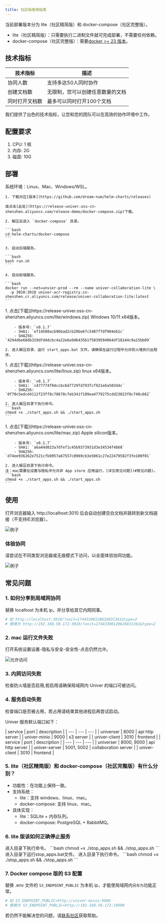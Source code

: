 ```yaml
---
title: 社区版使用指南
---
```



当前部署版本分为 lite（社区精简版）和 docker-compose（社区完整版）。

- lite（社区精简版）：只需要执行二进制文件就可完成部署，不需要任何依赖。
- docker-compose（社区完整版）：需要[docker >= 23 版本](https://docs.docker.com/engine/install/)。

## 技术指标
| 技术指标 | 描述 |
| --- | --- |
| 协同人数 | 支持多达50人同时协作 |
| 创建文档数 | 无限制，您可以创建任意数量的文档 |
| 同时打开文档数 | 最多可以同时打开100个文档 |

我们提供了出色的技术指标，让您和您的团队可以在高效的协作环境中工作。

## 配置要求

1. CPU: 1 核
2. 内存: 2G
3. 磁盘: 10G

## 部署

<Tabs>
  <TabItem label="docker-compose">
    系统环境：Linux、Mac、Windows/WSL。

    1. 下载对应[版本](https://github.com/dream-num/helm-charts/releases)

    或点击[此处](https://release-univer.oss-cn-shenzhen.aliyuncs.com/release-demo/docker-compose.zip)下载。

    2. 解压后进入 `docker-compose` 目录。

    ```bash
    cd helm-charts/docker-compose
    ```

    3. 启动后端服务。

    ```bash
    bash run.sh
    ```

    4. 启动前端服务。

    ```bash
    docker run --net=unvier-prod --rm --name univer-collaboration-lite \
      -p 3010:3010 univer-acr-registry.cn-shenzhen.cr.aliyuncs.com/release/univer-collaboration-lite:latest
    ```
  </TabItem>

  <TabItem label="windows-lite">
    1. 点击[下载](https://release-univer.oss-cn-shenzhen.aliyuncs.com/lite/windows.zip) Windows 10/11 x64版本。
      
        - 版本号: `v0.1.7`
        - SHA1: `ef14580acb96bad2cb20be67c5487f7df904eb1c`
        - SHA256: `4294dbe68db319dfd4dcbc4a22e6a9d6435b1f5039594064df18144c9a15bb09`

    2. 进入解压目录，运行 start_apps.bat 文件。请确保在运行过程中允许防火墙执行此程序。
  </TabItem>

  <TabItem label="linux-lite">
    1. 点击[下载](https://release-univer.oss-cn-shenzhen.aliyuncs.com/lite/linux.zip) linux x64版本。

        - 版本号: `v0.1.7`
        - SHA1: `c477774f94ccbc6d7729fd793fcf921e6a50344c`
        - SHA256: `0f70c5edcd4112f23ff8c78678cfeb341f109ea4779275cdd23023f8c740c662`

    2. 进入解压目录下执行命令。
    ```bash
    chmod +x ./start_apps.sh && ./start_apps.sh
    ```
  </TabItem>

  <TabItem label="mac-lite">
    1. 点击[下载](https://release-univer.oss-cn-shenzhen.aliyuncs.com/lite/mac.zip) Apple silicon版本。

        - 版本号: `v0.1.7`
        - SHA1: `a6a44d023a7dfef1c45b9373931d3e34534f4b68`
        - SHA256: `d74ee936262e7521cfb8957a67557c0969cb3e5061c27e22479582f3fe100f01`

    2. 进入解压目录下执行命令。
    注：mac需要在设置与隐私中允许非 App store 应用运行，[详见常见问题](#常见问题)。
    ```bash
    chmod +x ./start_apps.sh && ./start_apps.sh
    ```
  </TabItem>
</Tabs>

## 使用

打开浏览器输入 http://localhost:3010 后会自动创建空白文档并跳转到新文档链接（不支持IE浏览器）。

![例子](./imgs/img1.png)

### 体验协同

请尝试在不同类型浏览器或无痕模式下访问，以全面体验协同功能。

![例子](./imgs/img2.png)


## 常见问题

### 1. 如何分享到局域网协同

替换 localhost 为本机 ip，并分享给其它内网同事。

```bash
# 如 http://localhost:3010/?unit=17443300120626831361&type=2
# 替换为 http://192.168.50.172:3010/?unit=17443300120626831361&type=2
```

### 2. mac 运行文件失败

打开系统设置设置-隐私与安全-安全性-点击仍然允许。

![允许访问](./imgs/mac1.png)

### 3. 内网访问失败

检查防火墙是否启用,若启用请确保局域网内 Univer 的端口可被访问。

### 4. 服务启动失败

检查端口是否被占用，若占用请结束其他进程后再尝试启动。

Univer 服务默认端口如下：

<Tabs>
  <TabItem label="docker-compose">
    | service | port | description |
    | --- | --- | --- |
    | universer | 8000 | api http server |
    | univer-minio | 9000 | s3 server |
    | univer-client | 3010 | frontend |
  </TabItem>
  <TabItem label="lite">
    | service | port | description |
    | --- | --- | --- |
    | universer | 8000, 9000 | api http server |
    | univer-server | 5001, 5002 | collaboration server |
    | univer-client | 3010 | frontend |
  </TabItem>
</Tabs>

### 5. lite（社区精简版）和 docker-compose（社区完整版）有什么分别？

- 功能性：在功能上保持一致。
- 支持系统：
    - lite：支持 windows、linux、mac。
    - docker-compose: 支持 linux、mac。
- 具体实现：
    - lite：SQLite + 内存队列。
    - docker-compose: PostgreSQL + RabbitMQ。

### 6. lite 版该如何正确停止服务

<Tabs>
  <TabItem label="mac-lite">
    进入目录下执行命令。
    ```bash
    chmod +x ./stop_apps.sh && ./stop_apps.sh
    ```
  </TabItem>

  <TabItem label="windows-lite">
    进入目录下运行stop_apps.bat文件。
  </TabItem>

  <TabItem label="linux-lite">
    进入目录下执行命令。
    ```bash
    chmod +x ./stop_apps.sh && ./stop_apps.sh
    ```
  </TabItem>
</Tabs>

### 7. Docker compose 版的 S3 配置

替换 .env 文件的 `S3_ENDPOINT_PUBLIC` 为本机 ip，才能使局域网内`另存为`功能正常。

```bash
# 如 S3_ENDPOINT_PUBLIC=http://univer-minio:9000
# 替换为 S3_ENDPOINT_PUBLIC=http://192.168.50.172:19000
```

若仍然不能解决您的问题，请[联系社区](/zh-cn/guides/introduction#下一步)获取帮助。
